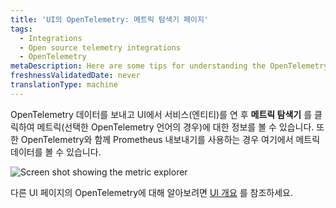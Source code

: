 ```yaml
---
title: 'UI의 OpenTelemetry: 메트릭 탐색기 페이지'
tags:
  - Integrations
  - Open source telemetry integrations
  - OpenTelemetry
metaDescription: Here are some tips for understanding the OpenTelemetry metrics explorer page in the New Relic UI.
freshnessValidatedDate: never
translationType: machine
---
```



OpenTelemetry 데이터를 보내고 UI에서 서비스(엔티티)를 연 후 **메트릭 탐색기** 를 클릭하여 메트릭(선택한 OpenTelemetry 언어의 경우)에 대한 정보를 볼 수 있습니다. 또한 OpenTelemetry와 함께 Prometheus 내보내기를 사용하는 경우 여기에서 메트릭 데이터를 볼 수 있습니다.

<img
  title="Screen shot showing the metric explorer"
  alt="Screen shot showing the metric explorer"
  src={opentelemetryMetricExplorer}
/>

다른 UI 페이지의 OpenTelemetry에 대해 알아보려면 [UI 개요](/docs/more-integrations/open-source-telemetry-integrations/opentelemetry/view-your-data/opentelemetry-view-your-data) 를 참조하세요.